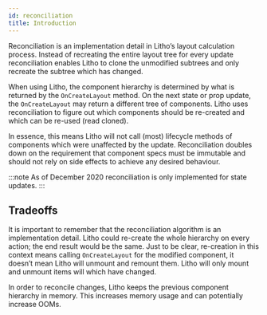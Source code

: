 ```yaml
---
id: reconciliation
title: Introduction
---
```



Reconciliation is an implementation detail in Litho’s layout calculation process. Instead of
recreating the entire layout tree for every update reconciliation enables Litho to clone the
unmodified subtrees and only recreate the subtree which has changed.

When using Litho, the component hierarchy is determined by what is returned by the
`OnCreateLayout` method. On the next state or prop update, the `OnCreateLayout` may return a different
tree of components. Litho uses reconciliation to figure out which components should be re-created
and which can be re-used (read cloned).

In essence, this means Litho will not call (most) lifecycle methods of components which were
unaffected by the update. Reconciliation doubles down on the requirement that component specs must
be immutable and should not rely on side effects to achieve any desired behaviour.

:::note
As of December 2020 reconciliation is only implemented for state updates.
:::

## Tradeoffs

It is important to remember that the reconciliation algorithm is an implementation detail. Litho
could re-create the whole hierarchy on every action; the end result would be the same. Just to be
clear, re-creation in this context means calling `OnCreateLayout` for the modified component, it
doesn’t mean Litho will unmount and remount them. Litho will only mount and unmount items will
which have changed.

In order to reconcile changes, Litho keeps the previous component hierarchy in memory. This
increases memory usage and can potentially increase OOMs.
